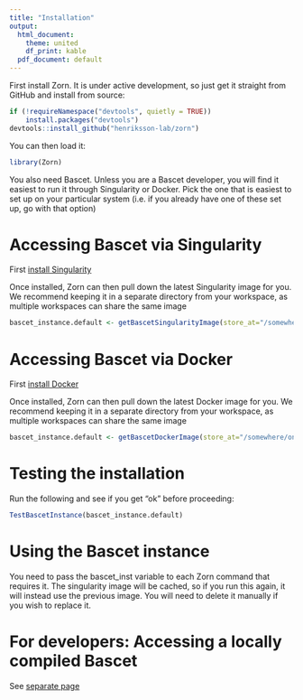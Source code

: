 ```yaml
---
title: "Installation"
output:
  html_document:
    theme: united
    df_print: kable
  pdf_document: default
---
```



First install Zorn. It is under active development, so just get it straight
from GitHub and install from source:

```r
if (!requireNamespace("devtools", quietly = TRUE))
    install.packages("devtools")
devtools::install_github("henriksson-lab/zorn")
```

You can then load it:
```r
library(Zorn)
```

You also need Bascet. Unless you are a Bascet developer, you will find it
easiest to run it through Singularity or Docker. Pick the one that is easiest
to set up on your particular system (i.e. if you already have one of these set
up, go with that option)

# Accessing Bascet via Singularity

First [install Singularity](https://docs.sylabs.io/guides/3.0/user-guide/installation.html)

Once installed, Zorn can then pull down the latest Singularity image for you.
We recommend keeping it in a separate directory from your workspace, as
multiple workspaces can share the same image

```r
bascet_instance.default <- getBascetSingularityImage(store_at="/somewhere/on/your/disk/")
```


# Accessing Bascet via Docker

First [install Docker](https://docs.docker.com/get-started/)

Once installed, Zorn can then pull down the latest Docker image for you.
We recommend keeping it in a separate directory from your workspace, as
multiple workspaces can share the same image

```r
bascet_instance.default <- getBascetDockerImage(store_at="/somewhere/on/your/disk/")
```

# Testing the installation

Run the following and see if you get "ok" before proceeding:
```r
TestBascetInstance(bascet_instance.default)
```



# Using the Bascet instance

You need to pass the bascet_inst variable to each Zorn command that requires it.
The singularity image will be cached, so if you run this again, it will instead use
the previous image. You will need to delete it manually if you wish to replace it.


# For developers: Accessing a locally compiled Bascet

See [separate page](for_developers.html)

